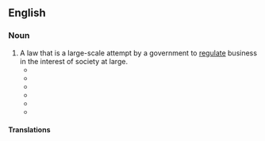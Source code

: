 ==English==
===Noun===
{{en-noun}}

# A law that is a large-scale attempt by a government to [[regulate]] business in the interest of society at large.
#* {{quote-journal|en|date=March 20, 1912|work=The Breeder's Gazette|title=Wisconsin Agricultural Meetings|author=J.FG. Beattie|volume=61|number=12|page=715|passage=Considerable discussion was carried on with reference to the '''red letter law''' relating to the sale of stallions within the state.}}
#* {{quote-journal|en|year=2002|work=Victoria University of Wellington Law Review|title=A Perspective on Balance and the Role of Law|author=MSR Palmer |volume=33|number=3|passage=Palmer explores this idea through well-established "black-letter" law (such as employment, taxation, and commercial law) and the less established '''"red-letter" law''' (such as human rights, indigenous peoples' rights, and constitutional design). }}
#* {{quote-book|en|year=2007| title=The McNulty Memorandum's Effect on the Right to Counsel on Corporate Investigations|author=United States, ‎United States. Congress. House. Committee on the Judiciary. Subcommittee on Crime, Terrorism, and Homeland Security | page=98| passage=And before we start, I think we are in an almost corporate crime wave. There is nobody that wants to get on top of some of the criminal activity that has been going on the last, past number of years than I do. But the advantages and the below-the-radar activity that the Department can engage in is pretty clear. You can write this in '''red letter law''' all you want. }}
#* {{quote-journal|en|year=2010|work=Albany Law Review|title=A practitioner's continued uncertainty: disclosure from nonparties|author=David L Ferstendig |volume=|number=|passage=What is perhaps more troubling is that this particular issue of nonparty disclosure is the tip of the iceberg in terms of the uncertainty under which New York lawyers practice with respect to areas that should be "'''red letter law'''."}}
#* {{quote-journal|en|year=2012|work=Canterbury Law Review|title=A seismic shift: public participation in the legislative response to the Canterbury earthquakes|author=Megan Gall |volume=|number=|passage=The overall sentiment that prevailed throughout the passage of the Bill was that there was no place for "pontificating about '''red letter law'''"}}
#* {{quote-book|en|year=2015| title=The Monster Theory: Setting the Boundaries of Corporate Financial Malpractice (Inaugural Lecture, University of Lagos Faculty of Law)|author=JE Abugu | page=| passage=This will elevate code provisions to '''red letter law''' that can be enforced not only by regulatory authorities but also by shareholders and other stakeholders in the corporate enterprise. }}

====Translations====
{{trans-top|law to regulate business}}
{{trans-mid}}
{{trans-bottom}}